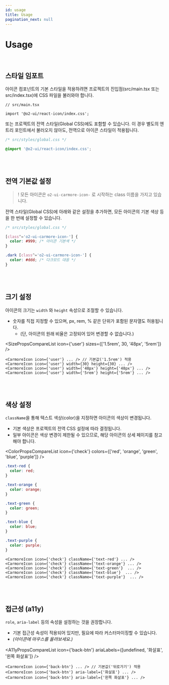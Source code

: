 ```yaml
---
id: usage
title: Usage
pagination_next: null
---
```




# Usage

<br />

## 스타일 임포트

아이콘 컴포넌트의 기본 스타일을 적용하려면 프로젝트의 진입점(src/main.tsx 또는 src/index.tsx)에 CSS 파일을 불러와야 합니다.

```tsx
// src/main.tsx

import '@o2-ui/react-icon/index.css';
```

또는 프로젝트의 전역 스타일(Global CSS)에도 포함할 수 있습니다.
이 경우 별도의 엔트리 포인트에서 불러오지 않아도, 전역으로 아이콘 스타일이 적용됩니다.

```css
/* src/styles/global.css */

@import '@o2-ui/react-icon/index.css';
```

<br />
<br />

## 전역 기본값 설정

> ! 모든 아이콘은 `o2-ui-carmore-icon-` 로 시작하는 class 이름을 가지고 있습니다.

전역 스타일(Global CSS)에 아래와 같은 설정을 추가하면, 모든 아이콘의 기본 색상 등을 한 번에 설정할 수 있습니다.

```css
/* src/styles/global.css */

[class^='o2-ui-carmore-icon-'] {
  color: #999; /* 아이콘 기본색 */
}

.dark [class^='o2-ui-carmore-icon-'] {
  color: #ddd; /* 다크모드 대응 */
}
```

<br />
<br />

## 크기 설정

아이콘의 크기는 `width` 와 `height` 속성으로 조절할 수 있습니다.

- 숫자를 직접 지정할 수 있으며, px, rem, % 같은 단위가 포함된 문자열도 허용됩니다.
  - (단, 아이콘의 원래 비율은 고정되어 있어 변경할 수 없습니다.)

<SizePropsCompareList icon={'user'} sizes={['1.5rem', 30, '48px', '5rem']} />

```tsx
<CarmoreIcon icon={'user'} ... /> // 기본값('1.5rem') 적용
<CarmoreIcon icon={'user'} width={30} height={30} ... />
<CarmoreIcon icon={'user'} width={'48px'} height={'48px'} ... />
<CarmoreIcon icon={'user'} width={'5rem'} height={'5rem'} ... />
```

<br />
<br />

## 색상 설정

`className`을 통해 텍스트 색상(color)을 지정하면 아이콘의 색상이 변경됩니다.

- 기본 색상은 프로젝트의 전역 CSS 설정에 따라 결정됩니다.
- 일부 아이콘은 색상 변경이 제한될 수 있으므로, 해당 아이콘의 상세 페이지를 참고해야 합니다.

<ColorPropsCompareList icon={'check'} colors={['red', 'orange', 'green', 'blue', 'purple']} />

```css
.text-red {
  color: red;
}

.text-orange {
  color: orange;
}

.text-green {
  color: green;
}

.text-blue {
  color: blue;
}

.text-purple {
  color: purple;
}
```

```tsx
<CarmoreIcon icon={'check'} className={'text-red'} ... />
<CarmoreIcon icon={'check'} className={'text-orange'} ... />
<CarmoreIcon icon={'check'} className={'text-green'}  ... />
<CarmoreIcon icon={'check'} className={'text-blue'}  ... />
<CarmoreIcon icon={'check'} className={'text-purple'}  ... />
```

<br />
<br />

## 접근성 (a11y)

`role`, `aria-label` 등의 속성을 설정하는 것을 권장합니다.

- 기본 접근성 속성이 적용되어 있지만, 필요에 따라 커스터마이징할 수 있습니다.
- _(아이콘에 마우스를 올려보세요.)_

<A11yPropsCompareList icon={'back-btn'} ariaLabels={[undefined, '화살표', '왼쪽 화살표']} />

```tsx
<CarmoreIcon icon={'back-btn'} ... /> // 기본값('뒤로가기') 적용
<CarmoreIcon icon={'back-btn'} aria-label={'화살표'} ... />
<CarmoreIcon icon={'back-btn'} aria-label={'왼쪽 화살표'} ... />
```
